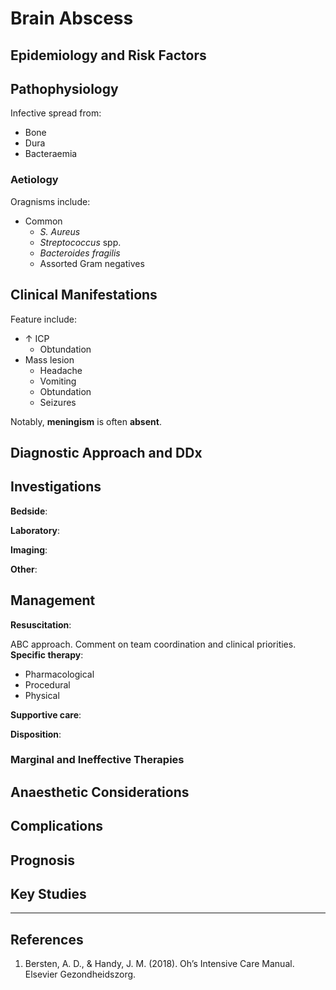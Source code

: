 # Brain Abscess



## Epidemiology and Risk Factors

## Pathophysiology

Infective spread from:

* Bone
* Dura
* Bacteraemia

### Aetiology

Oragnisms include:

* Common
	* *S. Aureus*
	* *Streptococcus* spp.
	* *Bacteroides fragilis*
	* Assorted Gram negatives


## Clinical Manifestations

Feature include:

* ↑ ICP
	* Obtundation
* Mass lesion
	* Headache
	* Vomiting
	* Obtundation
	* Seizures

:::column-margin
Notably, **meningism** is often **absent**.
:::


## Diagnostic Approach and DDx

## Investigations

**Bedside**:

**Laboratory**:

**Imaging**:

**Other**:

## Management

**Resuscitation**:\

ABC approach. Comment on team coordination and clinical priorities.
**Specific therapy**:

* Pharmacological
* Procedural
* Physical

**Supportive care**:

**Disposition**:

### Marginal and Ineffective Therapies

## Anaesthetic Considerations

## Complications

## Prognosis

## Key Studies


---

## References

1. Bersten, A. D., & Handy, J. M. (2018). Oh’s Intensive Care Manual. Elsevier Gezondheidszorg.
